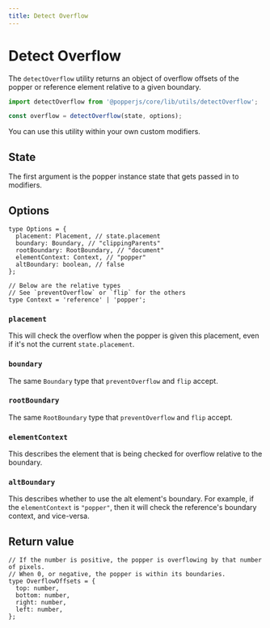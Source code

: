 ```yaml
---
title: Detect Overflow
---
```


# Detect Overflow

The `detectOverflow` utility returns an object of overflow offsets of the popper
or reference element relative to a given boundary.

```js
import detectOverflow from '@popperjs/core/lib/utils/detectOverflow';

const overflow = detectOverflow(state, options);
```

You can use this utility within your own custom modifiers.

## State

The first argument is the popper instance state that gets passed in to
modifiers.

## Options

```flow
type Options = {
  placement: Placement, // state.placement
  boundary: Boundary, // "clippingParents"
  rootBoundary: RootBoundary, // "document"
  elementContext: Context, // "popper"
  altBoundary: boolean, // false
};

// Below are the relative types
// See `preventOverflow` or `flip` for the others
type Context = 'reference' | 'popper';
```

### `placement`

This will check the overflow when the popper is given this placement, even if
it's not the current `state.placement`.

### `boundary`

The same `Boundary` type that `preventOverflow` and `flip` accept.

### `rootBoundary`

The same `RootBoundary` type that `preventOverflow` and `flip` accept.

### `elementContext`

This describes the element that is being checked for overflow relative to the
boundary.

### `altBoundary`

This describes whether to use the alt element's boundary. For example, if the
`elementContext` is `"popper"`, then it will check the reference's boundary
context, and vice-versa.

## Return value

```flow
// If the number is positive, the popper is overflowing by that number of pixels.
// When 0, or negative, the popper is within its boundaries.
type OverflowOffsets = {
  top: number,
  bottom: number,
  right: number,
  left: number,
};
```
